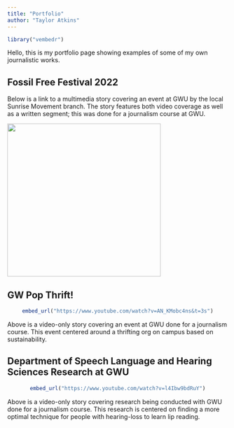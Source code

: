 ```yaml
---
title: "Portfolio"
author: "Taylor Atkins"
---
```


```r
library("vembedr")
```

Hello, this is my portfolio page showing examples of some of my own journalistic works.

## Fossil Free Festival 2022

Below is a link to a multimedia story covering an event at GWU by the local Sunrise Movement branch. The story features both video coverage as well as a written segment; this was done for a journalism course at GWU.

[![](https://cms-assets.berniesanders.com/media/images/sunrise-movement.2e16d0ba.fill-600x600.png){fig-alt="Banner of the Sunrise Movement organization" width="350"}](https://eatkins185.wixsite.com/taylor-portfolio/general-8)

## GW Pop Thrift!

<center>

```r
embed_url("https://www.youtube.com/watch?v=AN_KMobc4ns&t=3s")
```

</center>

Above is a video-only story covering an event at GWU done for a journalism course. This event centered around a thrifting org on campus based on sustainability.

## Department of Speech Language and Hearing Sciences Research at GWU

<center>

```r
embed_url("https://www.youtube.com/watch?v=l4Ibw9bdRuY")
```

</center>

Above is a video-only story covering research being conducted with GWU done for a journalism course. This research is centered on finding a more optimal technique for people with hearing-loss to learn lip reading.
